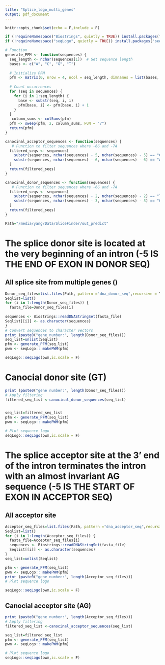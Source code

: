 ```yaml
---
title: "Splice_logo_multi_genes"
output: pdf_document
---
```


```r
knitr::opts_chunk$set(echo = F,include = F)
```


```r
if (!requireNamespace("Biostrings", quietly = TRUE)) install.packages("Biostrings", repos="http://bioconductor.org/packages/release/bioc/")
if (!requireNamespace("seqLogo", quietly = TRUE)) install.packages("seqLogo", repos="http://bioconductor.org/packages/release/bioc/")

```

```r
# Function
generate_PFM <- function(sequences) {
  seq_length <- nchar(sequences[1])  # Get sequence length
  bases <- c("A", "C", "G", "T")
  
  # Initialize PFM
  pfm <- matrix(0, nrow = 4, ncol = seq_length, dimnames = list(bases, NULL))
  
  # Count occurrences
  for (seq in sequences) {
    for (i in 1:seq_length) {
      base <- substr(seq, i, i)
      pfm[base, i] <- pfm[base, i] + 1
    }
  }
   column_sums <- colSums(pfm)
  pfm <- sweep(pfm, 2, column_sums, FUN = "/") 
  return(pfm)
}

canocinal_acceptor_sequences <- function(sequences) {
   # Function to filter sequences where -6G and -7A
  filtered_seqs <- sequences[
    substr(sequences, nchar(sequences) - 5, nchar(sequences) - 5) == "G" &  # -6 position
    substr(sequences, nchar(sequences) - 6, nchar(sequences) - 6) == "A"    # -7 position
  ]
  return(filtered_seqs)
}

canocinal_donor_sequences <- function(sequences) {
   # Function to filter sequences where -6G and -7A
  filtered_seqs <- sequences[
    substr(sequences, nchar(sequences) - 2, nchar(sequences) - 2) == "T" &  # -6 position
    substr(sequences, nchar(sequences) - 3, nchar(sequences) - 3) == "G"    # -7 position
  ]
  return(filtered_seqs)
}
```


```r
Path="/media/yang/Data/SliceFinder/out_predict"

```

#  The splice donor site is located at the very beginning of an intron (-5 IS THE END OF EXON IN DONOR SEQ)
## All splice site from multiple genes ()
```r
Donor_seq_files=list.files(Path, pattern ="dna_donor_seq",recursive = T,full.names = T )
Seqlist=list()
for (i in 1:length(Donor_seq_files)) {
  fasta_file=Donor_seq_files[i]
  
sequences <- Biostrings::readDNAStringSet(fasta_file)
Seqlist[[i]] <- as.character(sequences)
}
# Convert sequences to character vectors
print (paste0("gene number:", length(Donor_seq_files)))
seq_list=unlist(Seqlist)
pfm <- generate_PFM(seq_list)
pwm <- seqLogo:: makePWM(pfm)

seqLogo::seqLogo(pwm,ic.scale = F)
```
# Canocial donor site (GT)

```r
print (paste0("gene number:", length(Donor_seq_files)))
# Apply filtering
filtered_seq_list <-canocinal_donor_sequences(seq_list)


seq_list=filtered_seq_list
pfm <- generate_PFM(seq_list)
pwm <- seqLogo:: makePWM(pfm)

# Plot sequence logo
seqLogo::seqLogo(pwm,ic.scale = F)
```
\newpage

# The splice acceptor site at the 3' end of the intron terminates the intron with an almost invariant AG sequence  (-5 IS THE START OF EXON IN ACCEPTOR SEQ)

## All acceptor site
```r
Acceptor_seq_files=list.files(Path, pattern ="dna_acceptor_seq",recursive = T,full.names = T )
Seqlist=list()
for (i in 1:length(Acceptor_seq_files)) {
  fasta_file=Acceptor_seq_files[i]
  sequences <- Biostrings::readDNAStringSet(fasta_file)
  Seqlist[[i]] <- as.character(sequences)
}
seq_list=unlist(Seqlist)

pfm <- generate_PFM(seq_list)
pwm <- seqLogo:: makePWM(pfm)
print (paste0("gene number:", length(Acceptor_seq_files)))
# Plot sequence logo

seqLogo::seqLogo(pwm,ic.scale = F)

```

## Canocial acceptor site (AG)
```r
print (paste0("gene number:", length(Acceptor_seq_files)))
# Apply filtering
filtered_seq_list <-canocinal_acceptor_sequences(seq_list)

seq_list=filtered_seq_list
pfm <- generate_PFM(seq_list)
pwm <- seqLogo:: makePWM(pfm)

# Plot sequence logo
seqLogo::seqLogo(pwm,ic.scale = F)
```
